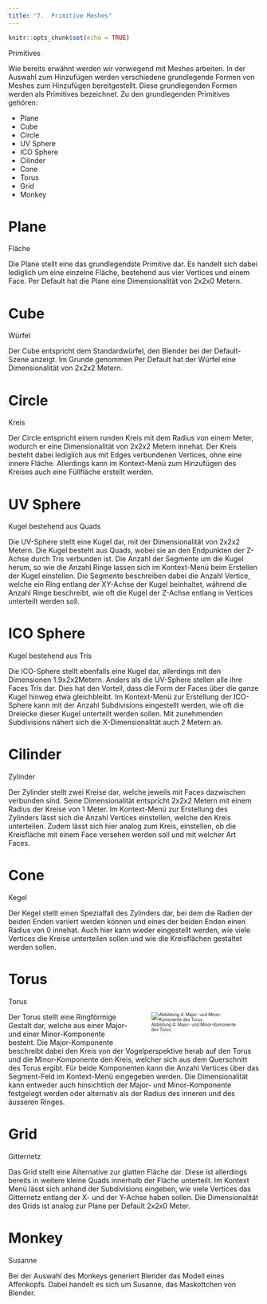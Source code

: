 ```yaml
---
title: "7.	Primitive Meshes"
---
```


```r
knitr::opts_chunk$set(echo = TRUE)
```

<div class="marginnote"> Primitives </div>

Wie bereits erwähnt werden wir vorwiegend mit Meshes arbeiten. In der Auswahl zum Hinzufügen werden verschiedene grundlegende Formen von Meshes zum Hinzufügen bereitgestellt. Diese grundlegenden Formen werden als Primitives bezeichnet.
Zu den grundlegenden Primitives gehören:

* Plane
* Cube
* Circle
* UV Sphere
* ICO Sphere
* Cilinder
* Cone
* Torus
* Grid
* Monkey

# Plane

<div class="marginnote"> Fläche </div>

Die Plane stellt eine das grundlegendste Primitive dar. Es handelt sich dabei lediglich um eine einzelne Fläche, bestehend aus vier Vertices und einem Face. Per Default hat die Plane eine Dimensionalität von 2x2x0 Metern.

# Cube

<div class="marginnote"> Würfel </div>

Der Cube entspricht dem Standardwürfel, den Blender bei der Default-Szene anzeigt. Im Grunde genommen Per Default hat der Würfel eine Dimensionalität von 2x2x2 Metern.

# Circle

<div class="marginnote"> Kreis </div>

Der Circle entspricht einem runden Kreis mit dem Radius von einem Meter, wodurch er eine Dimensionalität von 2x2x2 Metern innehat. Der Kreis besteht dabei lediglich aus mit Edges verbundenen Vertices, ohne eine innere Fläche. Allerdings kann im Kontext-Menü zum Hinzufügen des Kreises auch eine Füllfläche erstellt werden.

# UV Sphere
<div class="marginnote"> Kugel bestehend aus Quads </div>

Die UV-Sphere stellt eine Kugel dar, mit der Dimensionalität von 2x2x2 Metern. Die Kugel besteht aus Quads, wobei sie an den Endpunkten der Z-Achse durch Tris verbunden ist. Die Anzahl der Segmente um die Kugel herum, so wie die Anzahl Ringe lassen sich im Kontext-Menü beim Erstellen der Kugel einstellen. Die Segmente beschreiben dabei die Anzahl Vertice, welche ein Ring entlang der XY-Achse der Kugel beinhaltet, während die Anzahl Ringe beschreibt, wie oft die Kugel der Z-Achse entlang in Vertices unterteilt werden soll.

# ICO Sphere
<div class="marginnote"> Kugel bestehend aus Tris </div>

Die ICO-Sphere stellt ebenfalls eine Kugel dar, allerdings mit den Dimensionen 1.9x2x2Metern. Anders als die UV-Sphere stellen alle ihre Faces Tris dar. Dies hat den Vorteil, dass die Form der Faces über die ganze Kugel hinweg etwa gleichbleibt. Im Kontext-Menü zur Erstellung der ICO-Sphere kann mit der Anzahl Subdivisions eingestellt werden, wie oft die Dreiecke dieser Kugel unterteilt werden sollen. Mit zunehmenden Subdivisions nähert sich die X-Dimensionalität auch 2 Metern an.

# Cilinder

<div class="marginnote"> Zylinder </div>

Der Zylinder stellt zwei Kreise dar, welche jeweils mit Faces dazwischen verbunden sind. Seine Dimensionalität entspricht 2x2x2 Metern mit einem Radius der Kreise von 1 Meter. Im Kontext-Menü zur Erstellung des Zylinders lässt sich die Anzahl Vertices einstellen, welche den Kreis unterteilen. Zudem lässt sich hier analog zum Kreis, einstellen, ob die Kreisfläche mit einem Face versehen werden soll und mit welcher Art Faces.

# Cone

<div class="marginnote"> Kegel </div>

Der Kegel stellt einen Spezialfall des Zylinders dar, bei dem die Radien der beiden Enden variiert werden können und eines der beiden Enden einen Radius von 0 innehat. Auch hier kann wieder eingestellt werden, wie viele Vertices die Kreise unterteilen sollen und wie die Kreisflächen gestaltet werden sollen.

# Torus

<div class="marginnote"> Torus </div>

<div style= "float:right;position: relative; padding: 1%; width: 50%; font-size:60%;">
![Abbildung 4: Major- und Minor-Komonente des Torus](images/Chapter7/torus.png)
</div>

Der Torus stellt eine Ringförmige Gestalt dar, welche aus einer Major- und einer Minor-Komponente besteht. Die Major-Komponente beschreibt dabei den Kreis von der Vogelperspektive herab auf den Torus und die Minor-Komponente den Kreis, welcher sich aus dem Querschnitt des Torus ergibt. Für beide Komponenten kann die Anzahl Vertices über das Segment-Feld im Kontext-Menü eingegeben werden. Die Dimensionalität kann entweder auch hinsichtlich der Major- und Minor-Komponente festgelegt werden oder alternativ als der Radius des inneren und des äusseren Ringes.



# Grid

<div class="marginnote"> Gitternetz </div>

Das Grid stellt eine Alternative zur glatten Fläche dar. Diese ist allerdings bereits in weitere kleine Quads innerhalb der Fläche unterteilt. Im Kontext Menü lässt sich anhand der Subdivisions eingeben, wie viele Vertices das Gitternetz entlang der X- und der Y-Achse haben sollen. Die Dimensionalität des Grids ist analog zur Plane per Default 2x2x0 Meter.

# Monkey

<div class="marginnote"> Susanne </div>

Bei der Auswahl des Monkeys generiert Blender das Modell eines Affenkopfs. Dabei handelt es sich um Susanne, das Maskottchen von Blender.